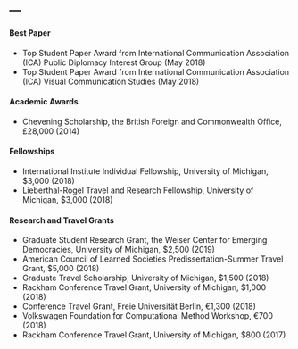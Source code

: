 ---
---

<link rel="stylesheet" href="styles.css" type="text/css">


#### Best Paper
* Top Student Paper Award from International Communication Association (ICA) Public Diplomacy Interest Group (May 2018)
* Top Student Paper Award from International Communication Association (ICA) Visual Communication Studies (May 2018)

#### Academic Awards 
* Chevening Scholarship, the British Foreign and Commonwealth Office, £28,000 (2014)
  
#### Fellowships
* International Institute Individual Fellowship, University of Michigan, $3,000 (2018)
* Lieberthal-Rogel Travel and Research Fellowship, University of Michigan, $3,000 (2018)

#### Research and Travel Grants
* Graduate Student Research Grant, the Weiser Center for Emerging Democracies, University of Michigan, $2,500 (2019)
* American Council of Learned Societies Predissertation-Summer Travel Grant, $5,000 (2018)
* Graduate Travel Scholarship, University of Michigan, $1,500 (2018)
* Rackham Conference Travel Grant, University of Michigan, $1,000 (2018)
* Conference Travel Grant, Freie Universität Berlin, €1,300 (2018)
* Volkswagen Foundation for Computational Method Workshop, €700 (2018)
* Rackham Conference Travel Grant, University of Michigan, $800 (2017)

